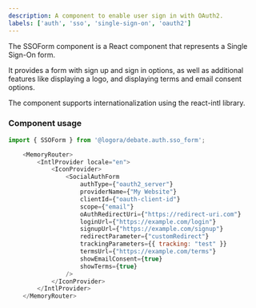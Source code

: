 ```yaml
---
description: A component to enable user sign in with OAuth2.
labels: ['auth', 'sso', 'single-sign-on', 'oauth2']
---
```


The SSOForm component is a React component that represents a Single Sign-On form. 

It provides a form with sign up and sign in options, as well as additional features like displaying a logo, and displaying terms and email consent options. 

The component supports internationalization using the react-intl library.

### Component usage

```js
import { SSOForm } from '@logora/debate.auth.sso_form';
```

```js
    <MemoryRouter>
        <IntlProvider locale="en">
            <IconProvider>
                <SocialAuthForm 
                    authType={"oauth2_server"}
                    providerName={"My Website"}
                    clientId={"oauth-client-id"}
                    scope={"email"}
                    oAuthRedirectUri={"https://redirect-uri.com"} 
                    loginUrl={"https://example.com/login"}
                    signupUrl={"https://example.com/signup"}
                    redirectParameter={"customRedirect"}
                    trackingParameters={{ tracking: "test" }}
                    termsUrl={"https://example.com/terms"}
                    showEmailConsent={true}
                    showTerms={true}
                />
            </IconProvider>
        </IntlProvider>
    </MemoryRouter>
```